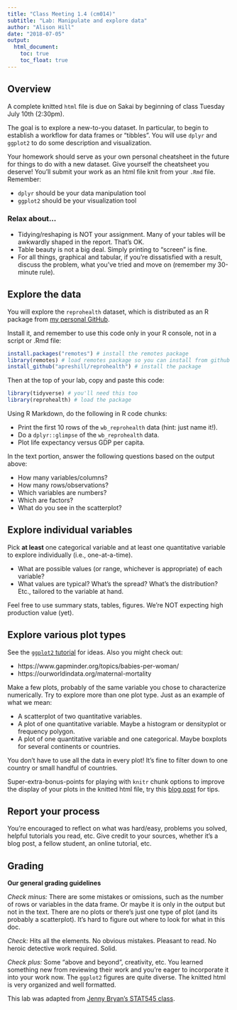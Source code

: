 ```yaml
---
title: "Class Meeting 1.4 (cm014)"
subtitle: "Lab: Manipulate and explore data"
author: "Alison Hill"
date: "2018-07-05"
output: 
  html_document:
    toc: true
    toc_float: true
---
```

## Overview

A complete knitted `html` file is due on Sakai by beginning of class Tuesday July 10th (2:30pm).

The goal is to explore a new-to-you dataset. In particular, to begin to establish a workflow for data frames or “tibbles”. You will use `dplyr` and `ggplot2` to do some description and visualization.

Your homework should serve as your own personal cheatsheet in the future for things to do with a new dataset. Give yourself the cheatsheet you deserve! You'll submit your work as an html file knit from your `.Rmd` file. Remember:

- `dplyr` should be your data manipulation tool
- `ggplot2` should be your visualization tool

### Relax about...

- Tidying/reshaping is NOT your assignment. Many of your tables will be awkwardly shaped in the report. That’s OK.
- Table beauty is not a big deal. Simply printing to “screen” is fine. 
- For all things, graphical and tabular, if you’re dissatisfied with a result, discuss the problem, what you’ve tried and move on (remember my 30-minute rule).



## Explore the data

You will explore the `reprohealth` dataset, which is distributed as an R package from [my personal GitHub](https://github.com/apreshill/reprohealth). 

Install it, and remember to use this code only in your R console, not in a script or .Rmd file:

``` r
install.packages("remotes") # install the remotes package
library(remotes) # load remotes package so you can install from github
install_github("apreshill/reprohealth") # install the package
```

Then at the top of your lab, copy and paste this code:

``` r
library(tidyverse) # you'll need this too
library(reprohealth) # load the package
```

Using R Markdown, do the following in R code chunks:

- Print the first 10 rows of the `wb_reprohealth` data (hint: just name it!).
- Do a `dplyr::glimpse` of the `wb_reprohealth` data.
- Plot life expectancy versus GDP per capita.

In the text portion, answer the following questions based on the output above:

- How many variables/columns?
- How many rows/observations?
- Which variables are numbers?
- Which are factors?
- What do you see in the scatterplot?


## Explore individual variables

Pick **at least** one categorical variable and at least one quantitative variable to explore individually (i.e., one-at-a-time).

- What are possible values (or range, whichever is appropriate) of each variable?
- What values are typical? What’s the spread? What’s the distribution? Etc., tailored to the variable at hand.

Feel free to use summary stats, tables, figures. We’re NOT expecting high production value (yet).


## Explore various plot types

See the [`ggplot2` tutorial](https://apreshill.github.io/data-vis-labs-2018/04-distributions.html) for ideas. Also you might check out:

- https://www.gapminder.org/topics/babies-per-woman/
- https://ourworldindata.org/maternal-mortality

Make a few plots, probably of the same variable you chose to characterize numerically. Try to explore more than one plot type. Just as an example of what we mean:

- A scatterplot of two quantitative variables.
- A plot of one quantitative variable. Maybe a histogram or densityplot or frequency polygon.
- A plot of one quantitative variable and one categorical. Maybe boxplots for several continents or countries.

You don’t have to use all the data in every plot! It’s fine to filter down to one country or small handful of countries.

Super-extra-bonus-points for playing with `knitr` chunk options to improve the display of your plots in the knitted html file, try this [blog post](https://www.zevross.com/blog/2017/06/19/tips-and-tricks-for-working-with-images-and-figures-in-r-markdown-documents/) for tips.

## Report your process

You’re encouraged to reflect on what was hard/easy, problems you solved, helpful tutorials you read, etc. Give credit to your sources, whether it’s a blog post, a fellow student, an online tutorial, etc.

## Grading

__Our general grading guidelines__

_Check minus:_ There are some mistakes or omissions, such as the number of rows or variables in the data frame. Or maybe it is only in the output but not in the text. There are no plots or there’s just one type of plot (and its probably a scatterplot). It’s hard to figure out where to look for what in this doc.

_Check:_ Hits all the elements. No obvious mistakes. Pleasant to read. No heroic detective work required. Solid.

_Check plus:_ Some “above and beyond”, creativity, etc. You learned something new from reviewing their work and you’re eager to incorporate it into your work now. The `ggplot2` figures are quite diverse. The knitted html is very organized and well formatted.

This lab was adapted from [Jenny Bryan's STAT545 class](http://stat545.com/hw02_explore-gapminder-dplyr.html).